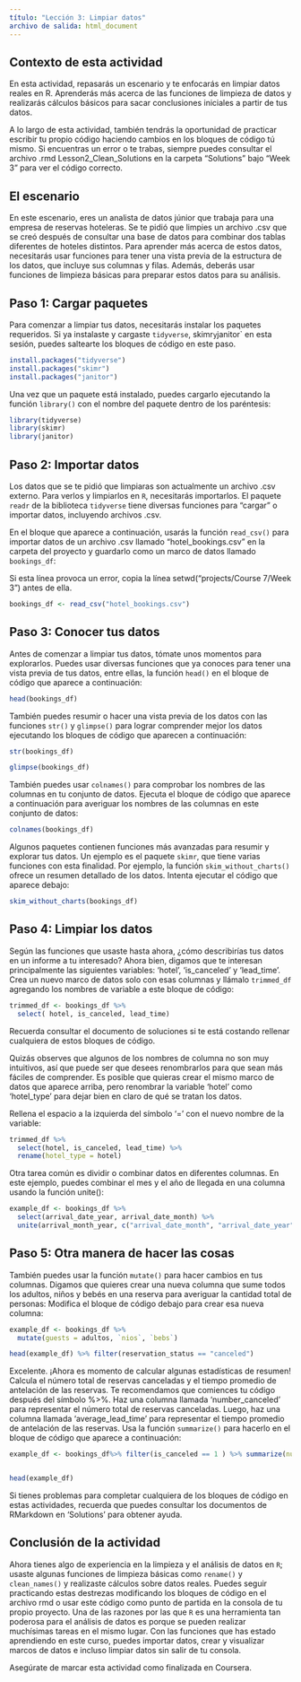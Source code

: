 ```yaml
---
título: "Lección 3: Limpiar datos"
archivo de salida: html_document
---
```


## Contexto de esta actividad

En esta actividad, repasarás un escenario y te enfocarás en limpiar datos reales en R. Aprenderás más acerca de las funciones de limpieza de datos y realizarás cálculos básicos para sacar conclusiones iniciales a partir de tus datos.

A lo largo de esta actividad, también tendrás la oportunidad de practicar escribir tu propio código haciendo cambios en los bloques de código tú mismo. Si encuentras un error o te trabas, siempre puedes consultar el archivo .rmd Lesson2_Clean_Solutions en la carpeta "Solutions" bajo "Week 3" para ver el código correcto.

## El escenario

En este escenario, eres un analista de datos júnior que trabaja para una empresa de reservas hoteleras. Se te pidió que limpies un archivo .csv que se creó después de consultar una base de datos para combinar dos tablas diferentes de hoteles distintos. Para aprender más acerca de estos datos, necesitarás usar funciones para tener una vista previa de la estructura de los datos, que incluye sus columnas y filas. Además, deberás usar funciones de limpieza básicas para preparar estos datos para su análisis.

## Paso 1: Cargar paquetes

Para comenzar a limpiar tus datos, necesitarás instalar los paquetes requeridos. Si ya instalaste y cargaste `tidyverse`, skimr`y`janitor\` en esta sesión, puedes saltearte los bloques de código en este paso.

```r
install.packages("tidyverse")
install.packages("skimr")
install.packages("janitor")
```

Una vez que un paquete está instalado, puedes cargarlo ejecutando la función `library()` con el nombre del paquete dentro de los paréntesis:

```r
library(tidyverse)
library(skimr)
library(janitor)
```

## Paso 2: Importar datos

Los datos que se te pidió que limpiaras son actualmente un archivo .csv externo. Para verlos y limpiarlos en `R`, necesitarás importarlos. El paquete `readr` de la biblioteca `tidyverse` tiene diversas funciones para "cargar" o importar datos, incluyendo archivos .csv.

En el bloque que aparece a continuación, usarás la función `read_csv()` para importar datos de un archivo .csv llamado "hotel_bookings.csv" en la carpeta del proyecto y guardarlo como un marco de datos llamado `bookings_df`:

Si esta línea provoca un error, copia la línea setwd("projects/Course 7/Week 3") antes de ella.

```r
bookings_df <- read_csv("hotel_bookings.csv")
```

## Paso 3: Conocer tus datos

Antes de comenzar a limpiar tus datos, tómate unos momentos para explorarlos. Puedes usar diversas funciones que ya conoces para tener una vista previa de tus datos, entre ellas, la función `head()` en el bloque de código que aparece a continuación:

```r
head(bookings_df)
```

También puedes resumir o hacer una vista previa de los datos con las funciones `str()` y `glimpse()` para lograr comprender mejor los datos ejecutando los bloques de código que aparecen a continuación:

```r
str(bookings_df)
```

```r
glimpse(bookings_df)
```

También puedes usar `colnames()` para comprobar los nombres de las columnas en tu conjunto de datos. Ejecuta el bloque de código que aparece a continuación para averiguar los nombres de las columnas en este conjunto de datos:

```r
colnames(bookings_df)
```

Algunos paquetes contienen funciones más avanzadas para resumir y explorar tus datos. Un ejemplo es el paquete `skimr`, que tiene varias funciones con esta finalidad. Por ejemplo, la función `skim_without_charts()` ofrece un resumen detallado de los datos. Intenta ejecutar el código que aparece debajo:

```r
skim_without_charts(bookings_df)
```

## Paso 4: Limpiar los datos

Según las funciones que usaste hasta ahora, ¿cómo describirías tus datos en un informe a tu interesado? Ahora bien, digamos que te interesan principalmente las siguientes variables: 'hotel', 'is_canceled' y 'lead_time'. Crea un nuevo marco de datos solo con esas columnas y llámalo `trimmed_df` agregando los nombres de variable a este bloque de código:

```r
trimmed_df <- bookings_df %>% 
  select( hotel, is_canceled, lead_time)
```

Recuerda consultar el documento de soluciones si te está costando rellenar cualquiera de estos bloques de código.

Quizás observes que algunos de los nombres de columna no son muy intuitivos, así que puede ser que desees renombrarlos para que sean más fáciles de comprender. Es posible que quieras crear el mismo marco de datos que aparece arriba, pero renombrar la variable 'hotel' como 'hotel_type' para dejar bien en claro de qué se tratan los datos.

Rellena el espacio a la izquierda del símbolo '=' con el nuevo nombre de la variable:

```r
trimmed_df %>% 
  select(hotel, is_canceled, lead_time) %>% 
  rename(hotel_type = hotel)
```

Otra tarea común es dividir o combinar datos en diferentes columnas. En este ejemplo, puedes combinar el mes y el año de llegada en una columna usando la función unite():

```r
example_df <- bookings_df %>%
  select(arrival_date_year, arrival_date_month) %>% 
  unite(arrival_month_year, c("arrival_date_month", "arrival_date_year"), sep = " ")
```

## Paso 5: Otra manera de hacer las cosas

También puedes usar la función `mutate()` para hacer cambios en tus columnas. Digamos que quieres crear una nueva columna que sume todos los adultos, niños y bebés en una reserva para averiguar la cantidad total de personas: Modifica el bloque de código debajo para crear esa nueva columna:

```r
example_df <- bookings_df %>%
  mutate(guests = adultos, `nios`, `bebs`)

head(example_df) %>% filter(reservation_status == "canceled")
```

Excelente. ¡Ahora es momento de calcular algunas estadísticas de resumen! Calcula el número total de reservas canceladas y el tiempo promedio de antelación de las reservas. Te recomendamos que comiences tu código después del símbolo %\>%. Haz una columna llamada 'number_canceled' para representar el número total de reservas canceladas. Luego, haz una columna llamada 'average_lead_time' para representar el tiempo promedio de antelación de las reservas. Usa la función `summarize()` para hacerlo en el bloque de código que aparece a continuación:

```r

example_df <- bookings_df%>% filter(is_canceled == 1 ) %>% summarize(number_canceled = n(), average_lead_time = mean(lead_time))


head(example_df)
```

Si tienes problemas para completar cualquiera de los bloques de código en estas actividades, recuerda que puedes consultar los documentos de RMarkdown en 'Solutions' para obtener ayuda.

## Conclusión de la actividad

Ahora tienes algo de experiencia en la limpieza y el análisis de datos en `R`; usaste algunas funciones de limpieza básicas como `rename()` y `clean_names()` y realizaste cálculos sobre datos reales. Puedes seguir practicando estas destrezas modificando los bloques de código en el archivo rmd o usar este código como punto de partida en la consola de tu propio proyecto. Una de las razones por las que `R` es una herramienta tan poderosa para el análisis de datos es porque se pueden realizar muchísimas tareas en el mismo lugar. Con las funciones que has estado aprendiendo en este curso, puedes importar datos, crear y visualizar marcos de datos e incluso limpiar datos sin salir de tu consola.

Asegúrate de marcar esta actividad como finalizada en Coursera.
